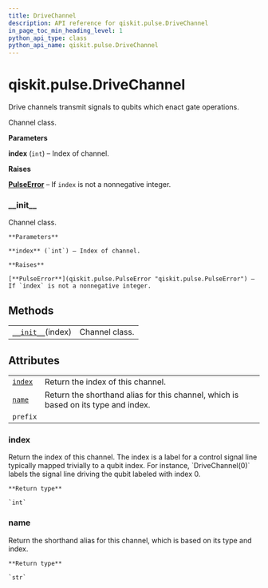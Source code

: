 ```yaml
---
title: DriveChannel
description: API reference for qiskit.pulse.DriveChannel
in_page_toc_min_heading_level: 1
python_api_type: class
python_api_name: qiskit.pulse.DriveChannel
---
```


<span id="qiskit-pulse-drivechannel" />

# qiskit.pulse.DriveChannel

<Class id="qiskit.pulse.DriveChannel" isDedicatedPage={true} github="https://github.com/qiskit/qiskit/tree/stable/0.16/qiskit/pulse/channels.py" signature="DriveChannel(index)" modifiers="class">
  Drive channels transmit signals to qubits which enact gate operations.

  Channel class.

  **Parameters**

  **index** (`int`) – Index of channel.

  **Raises**

  [**PulseError**](qiskit.pulse.PulseError "qiskit.pulse.PulseError") – If `index` is not a nonnegative integer.

  ### \_\_init\_\_

  <Function id="qiskit.pulse.DriveChannel.__init__" signature="__init__(index)">
    Channel class.

    **Parameters**

    **index** (`int`) – Index of channel.

    **Raises**

    [**PulseError**](qiskit.pulse.PulseError "qiskit.pulse.PulseError") – If `index` is not a nonnegative integer.
  </Function>

  ## Methods

  |                                                                                               |                |
  | --------------------------------------------------------------------------------------------- | -------------- |
  | [`__init__`](#qiskit.pulse.DriveChannel.__init__ "qiskit.pulse.DriveChannel.__init__")(index) | Channel class. |

  ## Attributes

  |                                                                               |                                                                                    |
  | ----------------------------------------------------------------------------- | ---------------------------------------------------------------------------------- |
  | [`index`](#qiskit.pulse.DriveChannel.index "qiskit.pulse.DriveChannel.index") | Return the index of this channel.                                                  |
  | [`name`](#qiskit.pulse.DriveChannel.name "qiskit.pulse.DriveChannel.name")    | Return the shorthand alias for this channel, which is based on its type and index. |
  | `prefix`                                                                      |                                                                                    |

  ### index

  <Attribute id="qiskit.pulse.DriveChannel.index">
    Return the index of this channel. The index is a label for a control signal line typically mapped trivially to a qubit index. For instance, `DriveChannel(0)` labels the signal line driving the qubit labeled with index 0.

    **Return type**

    `int`
  </Attribute>

  ### name

  <Attribute id="qiskit.pulse.DriveChannel.name">
    Return the shorthand alias for this channel, which is based on its type and index.

    **Return type**

    `str`
  </Attribute>
</Class>

